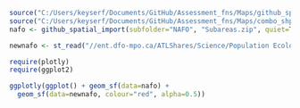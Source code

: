
```r
source("C:/Users/keyserf/Documents/GitHub/Assessment_fns/Maps/github_spatial_import.R")
source("C:/Users/keyserf/Documents/GitHub/Assessment_fns/Maps/combo_shp.R")
nafo <- github_spatial_import(subfolder="NAFO", "Subareas.zip", quiet=T)

newnafo <- st_read("//ent.dfo-mpo.ca/ATLShares/Science/Population Ecology Division/Shared/!PED_Unit08_FisheryAnalysis/NAFO/NAFO_Divisions_SHP/NAFO_Divisions_2021_poly_clipped.shp")

require(plotly)
require(ggplot2)
```

```r
ggplotly(ggplot() + geom_sf(data=nafo) +
  geom_sf(data=newnafo, colour="red", alpha=0.5))
```